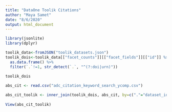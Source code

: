 ```yaml
---
title: "DataOne Toolik Citations"
author: "Maya Samet"
date: "8/6/2020"
output: html_document
---
```


```r
library(jsonlite)
library(dplyr)
```


```r
toolik_data<-fromJSON("toolik_datasets.json")
toolik_dois<-toolik_data[["facet_counts"]][["facet_fields"]][["id"]] %>%
  as.data.frame() %>%
  filter(`.`!=1, str_detect(`.`, "^(?:doi|urn)"))
  
toolik_dois
```

```r
abs_cit <- read.csv("adc_citation_keyword_search_ycomp.csv")

abs_cit_toolik <- inner_join(toolik_dois, abs_cit, by=c("."="dataset_id"))
  
View(abs_cit_toolik)
```
